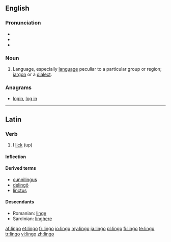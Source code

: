 ==English==

===Pronunciation===
* {{IPA|/ˈlɪŋ.ɡəʊ/}}
* {{audio|en-us-lingo.ogg|Audio (US)}}
* {{rhymes|ɪŋɡəʊ}}

===Noun===
{{en-noun|pl2=lingoes}}

# Language, especially [[language]] peculiar to a particular group or region; [[jargon]] or a [[dialect]].

===Anagrams===
* [[login#English|login]], [[log in#English|log in]]

----
==Latin==

===Verb===
{{la-verb|lingo|lingō|lingere|lingere|linxi|linxī|linctum|linctum}}

# I [[lick]] (up)

====Inflection====
{{la-conj-3rd|ling|linx|linct}}

====Derived terms====
* [[cunnilingus]]
* [[delingo|delingō]]
* [[linctus]]

====Descendants====
* Romanian: [[linge]]
* Sardinian: [[linghere]]

[[af:lingo]]
[[et:lingo]]
[[fr:lingo]]
[[io:lingo]]
[[my:lingo]]
[[ja:lingo]]
[[pl:lingo]]
[[fi:lingo]]
[[te:lingo]]
[[tr:lingo]]
[[vi:lingo]]
[[zh:lingo]]